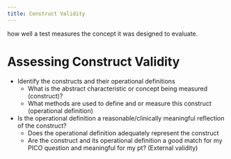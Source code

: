 ```yaml
---
title: Construct Validity
---
```




how well a test measures the concept it was designed to evaluate.

# Assessing Construct Validity

- Identify the constructs and their operational definitions
    - What is the abstract characteristic or concept being measured (construct)?
    - What methods are used to define and or measure this construct (operational definition) 
- Is the operational definition a reasonable/clinically meaningful reflection of the construct?
    - Does the operational definition adequately represent the construct
    - Are the construct and its operational definition a good match for my PICO question and meaningful for my pt? (External validity)
